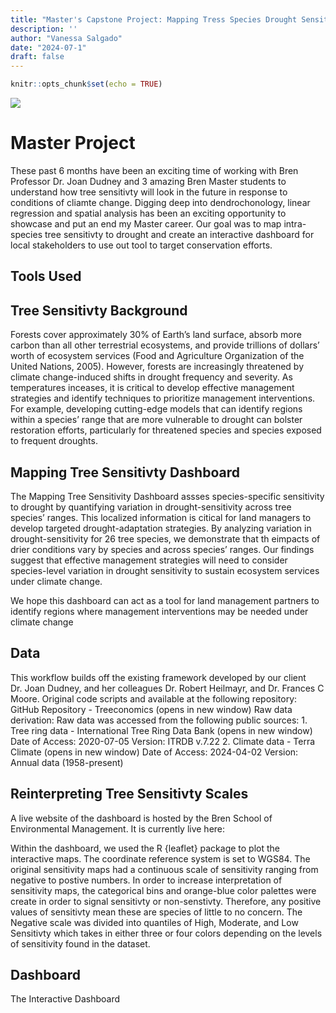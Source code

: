 ```yaml
---
title: "Master's Capstone Project: Mapping Tress Species Drought Sensitivity Under Climate Change "
description: ''
author: "Vanessa Salgado"
date: "2024-07-1"
draft: false
---
```


```r
knitr::opts_chunk$set(echo = TRUE)
```

![](cropped-mortality-morrow-rock.jpg)

# Master Project

These past 6 months have been an exciting time of working with Bren Professor Dr. Joan Dudney and 3 amazing Bren Master students to understand how tree sensitivty will look in the future in response to conditions of cliamte change. Digging deep into dendrochonology, linear regression and spatial analysis has been an exciting opportunity to showcase and put an end my Master career. Our goal was to map intra-species tree sensitivty to drought and create an interactive dashboard for local stakeholders to use out tool to target conservation efforts.

## Tools Used

## Tree Sensitivty Background

Forests cover approximately 30% of Earth's land surface, absorb more carbon than all other terrestrial ecosystems, and provide trillions of dollars' worth of ecosystem services (Food and Agriculture Organization of the United Nations, 2005). However, forests are increasingly threatened by climate change-induced shifts in drought frequency and severity. As temperatures inceases, it is critical to develop effective management strategies and identify techniques to prioritize management interventions. For example, developing cutting-edge models that can identify regions within a species' range that are more vulnerable to drought can bolster restoration efforts, particularly for threatened species and species exposed to frequent droughts.

## Mapping Tree Sensitivty Dashboard

The Mapping Tree Sensitivity Dashboard assses species-specific sensitivity to drought by quantifying variation in drought-sensitivity across tree species' ranges. This localized information is citical for land managers to develop targeted drought-adaptation strategies. By analyzing variation in drought-sensitivity for 26 tree species, we demonstrate that th eimpacts of drier conditions vary by species and across species' ranges. Our findings suggest that effective management strategies will need to consider species-level variation in drought sensitivity to sustain ecosystem services under climate change.

We hope this dashboard can act as a tool for land management partners to identify regions where management interventions may be needed under climate change

## Data

This workflow builds off the existing framework developed by our client Dr. Joan Dudney, and her colleagues Dr. Robert Heilmayr, and Dr. Frances C Moore. Original code scripts and available at the following repository: GitHub Repository - Treeconomics (opens in new window) Raw data derivation: Raw data was accessed from the following public sources: 1. Tree ring data - International Tree Ring Data Bank (opens in new window) Date of Access: 2020-07-05 Version: ITRDB v.7.22 2. Climate data - Terra Climate (opens in new window) Date of Access: 2024-04-02 Version: Annual data (1958-present)

## Reinterpreting Tree Sensitivty Scales

A live website of the dashboard is hosted by the Bren School of Environmental Management. It is currently live here:

Within the dashboard, we used the R {leaflet} package to plot the interactive maps. The coordinate reference system is set to WGS84. The original sensitivity maps had a continuous scale of sensitivity ranging from negative to postive numbers. In order to increase interpretation of sensitivity maps, the categorical bins and orange-blue color palettes were create in order to signal sensitivty or non-senstivty. Therefore, any positive values of sensitivty mean these are species of little to no concern. The Negative scale was divided into quantiles of High, Moderate, and Low Sensitivty which takes in either three or four colors depending on the levels of sensitivity found in the dataset.

## Dashboard

The Interactive Dashboard
